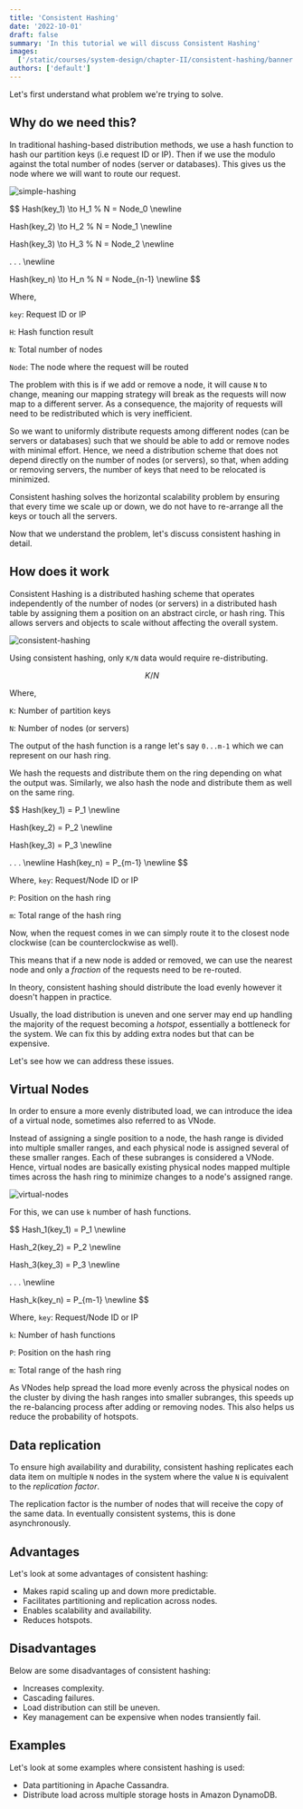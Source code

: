 ```yaml
---
title: 'Consistent Hashing'
date: '2022-10-01'
draft: false
summary: 'In this tutorial we will discuss Consistent Hashing'
images:
  ['/static/courses/system-design/chapter-II/consistent-hashing/banner.png']
authors: ['default']
---
```


Let's first understand what problem we're trying to solve.

## Why do we need this?

In traditional hashing-based distribution methods, we use a hash function to hash our partition keys (i.e request ID or IP). Then if we use the modulo against the total number of nodes (server or databases). This gives us the node where we will want to route our request.

![simple-hashing](/static/courses/system-design/chapter-II/consistent-hashing/simple-hashing.png)

$$
Hash(key_1) \to H_1 \% N = Node_0 \newline

Hash(key_2) \to H_2 \% N = Node_1 \newline

Hash(key_3) \to H_3 \% N = Node_2 \newline

 . . . \newline

Hash(key_n) \to H_n \% N = Node_{n-1} \newline
$$

Where,

`key`: Request ID or IP

`H`: Hash function result

`N`: Total number of nodes

`Node`: The node where the request will be routed

The problem with this is if we add or remove a node, it will cause `N` to change, meaning our mapping strategy will break as the requests will now map to a different server. As a consequence, the majority of requests will need to be redistributed which is very inefficient.

So we want to uniformly distribute requests among different nodes (can be servers or databases) such that we should be able to add or remove nodes with minimal effort. Hence, we need a distribution scheme that does not depend directly on the number of nodes (or servers), so that, when adding or removing servers, the number of keys that need to be relocated is minimized.

Consistent hashing solves the horizontal scalability problem by ensuring that every time we scale up or down, we do not have to re-arrange all the keys or touch all the servers.

Now that we understand the problem, let's discuss consistent hashing in detail.

## How does it work

Consistent Hashing is a distributed hashing scheme that operates independently of the number of nodes (or servers) in a distributed hash table by assigning them a position on an abstract circle, or hash ring. This allows servers and objects to scale without affecting the overall system.

![consistent-hashing](/static/courses/system-design/chapter-II/consistent-hashing/consistent-hashing.png)

Using consistent hashing, only `K/N` data would require re-distributing.

$$
K/N
$$

Where,

`K`: Number of partition keys

`N`: Number of nodes (or servers)

The output of the hash function is a range let's say `0...m-1` which we can represent on our hash ring.

We hash the requests and distribute them on the ring depending on what the output was. Similarly, we also hash the node and distribute them as well on the same ring.

$$
Hash(key_1) = P_1 \newline

Hash(key_2) = P_2 \newline

Hash(key_3) = P_3 \newline

.
.
. \newline
Hash(key_n) = P_{m-1} \newline
$$

Where,
`key`: Request/Node ID or IP

`P`: Position on the hash ring

`m`: Total range of the hash ring

Now, when the request comes in we can simply route it to the closest node clockwise (can be counterclockwise as well).

This means that if a new node is added or removed, we can use the nearest node and only a _fraction_ of the requests need to be re-routed.

In theory, consistent hashing should distribute the load evenly however it doesn't happen in practice.

Usually, the load distribution is uneven and one server may end up handling the majority of the request becoming a _hotspot_, essentially a bottleneck for the system. We can fix this by adding extra nodes but that can be expensive.

Let's see how we can address these issues.

## Virtual Nodes

In order to ensure a more evenly distributed load, we can introduce the idea of a virtual node, sometimes also referred to as VNode.

Instead of assigning a single position to a node, the hash range is divided into multiple smaller ranges, and each physical node is assigned several of these smaller ranges. Each of these subranges is considered a VNode. Hence, virtual nodes are basically existing physical nodes mapped multiple times across the hash ring to minimize changes to a node's assigned range.

![virtual-nodes](/static/courses/system-design/chapter-II/consistent-hashing/virtual-nodes.png)

For this, we can use `k` number of hash functions.

$$
Hash_1(key_1) = P_1 \newline

Hash_2(key_2) = P_2 \newline

Hash_3(key_3) = P_3 \newline

 . . . \newline

Hash_k(key_n) = P_{m-1} \newline
$$

Where,
`key`: Request/Node ID or IP

`k`: Number of hash functions

`P`: Position on the hash ring

`m`: Total range of the hash ring

As VNodes help spread the load more evenly across the physical nodes on the cluster by diving the hash ranges into smaller subranges, this speeds up the re-balancing process after adding or removing nodes. This also helps us reduce the probability of hotspots.

## Data replication

To ensure high availability and durability, consistent hashing replicates each data item on multiple `N` nodes in the system where the value `N` is equivalent to the _replication factor_.

The replication factor is the number of nodes that will receive the copy of the same data. In eventually consistent systems, this is done asynchronously.

## Advantages

Let's look at some advantages of consistent hashing:

- Makes rapid scaling up and down more predictable.
- Facilitates partitioning and replication across nodes.
- Enables scalability and availability.
- Reduces hotspots.

## Disadvantages

Below are some disadvantages of consistent hashing:

- Increases complexity.
- Cascading failures.
- Load distribution can still be uneven.
- Key management can be expensive when nodes transiently fail.

## Examples

Let's look at some examples where consistent hashing is used:

- Data partitioning in Apache Cassandra.
- Distribute load across multiple storage hosts in Amazon DynamoDB.

